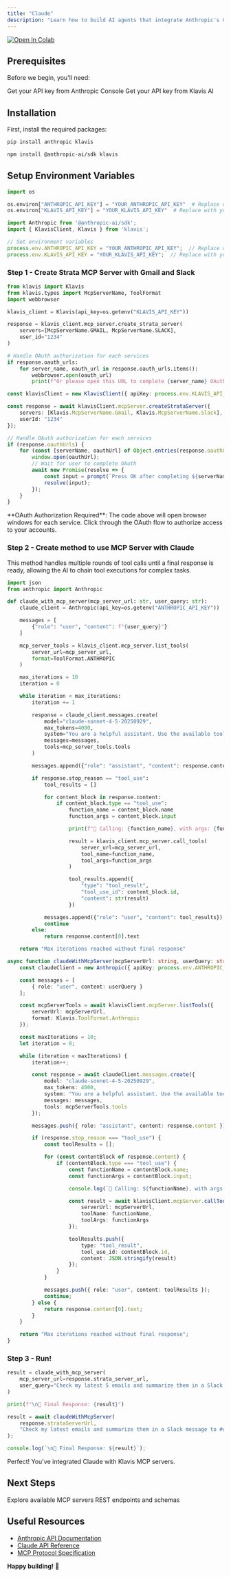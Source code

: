 ```yaml
---
title: "Claude"
description: "Learn how to build AI agents that integrate Anthropic's Claude with Strata MCP servers to build AI agents that can interact with Gmail and Slack."
---
```


[![Open In Colab](https://colab.research.google.com/assets/colab-badge.svg)](https://colab.research.google.com/github/klavis-ai/klavis/blob/main/examples/claude/Use_Klavis_with_Claude.ipynb)

## Prerequisites

Before we begin, you'll need:

<CardGroup cols={2}>
  <Card title="Anthropic API Key" icon="key" href="https://console.anthropic.com/">
    Get your API key from Anthropic Console
  </Card>
  <Card title="Klavis AI API Key" icon="key" href="https://klavis.ai/">
    Get your API key from Klavis AI
  </Card>
</CardGroup>

## Installation

First, install the required packages:

<CodeGroup>

```bash Python
pip install anthropic klavis
```

```bash TypeScript
npm install @anthropic-ai/sdk klavis
```

</CodeGroup>

## Setup Environment Variables

<CodeGroup>

```python Python
import os

os.environ["ANTHROPIC_API_KEY"] = "YOUR_ANTHROPIC_API_KEY"  # Replace with your actual Anthropic API key
os.environ["KLAVIS_API_KEY"] = "YOUR_KLAVIS_API_KEY"  # Replace with your actual Klavis API key
```

```typescript TypeScript
import Anthropic from '@anthropic-ai/sdk';
import { KlavisClient, Klavis } from 'klavis';

// Set environment variables
process.env.ANTHROPIC_API_KEY = "YOUR_ANTHROPIC_API_KEY";  // Replace with your actual Anthropic API key
process.env.KLAVIS_API_KEY = "YOUR_KLAVIS_API_KEY";  // Replace with your actual Klavis API key
```

</CodeGroup>

### Step 1 - Create Strata MCP Server with Gmail and Slack

<CodeGroup>

```python Python
from klavis import Klavis
from klavis.types import McpServerName, ToolFormat
import webbrowser

klavis_client = Klavis(api_key=os.getenv("KLAVIS_API_KEY"))

response = klavis_client.mcp_server.create_strata_server(
    servers=[McpServerName.GMAIL, McpServerName.SLACK], 
    user_id="1234"
)

# Handle OAuth authorization for each services
if response.oauth_urls:
    for server_name, oauth_url in response.oauth_urls.items():
        webbrowser.open(oauth_url)
        print(f"Or please open this URL to complete {server_name} OAuth authorization: {oauth_url}")
```

```typescript TypeScript
const klavisClient = new KlavisClient({ apiKey: process.env.KLAVIS_API_KEY });

const response = await klavisClient.mcpServer.createStrataServer({
    servers: [Klavis.McpServerName.Gmail, Klavis.McpServerName.Slack],
    userId: "1234"
});

// Handle OAuth authorization for each services
if (response.oauthUrls) {
    for (const [serverName, oauthUrl] of Object.entries(response.oauthUrls)) {
        window.open(oauthUrl);
        // Wait for user to complete OAuth
        await new Promise(resolve => {
            const input = prompt(`Press OK after completing ${serverName} OAuth authorization...`);
            resolve(input);
        });
    }
}

```

</CodeGroup>

<Note>
**OAuth Authorization Required**: The code above will open browser windows for each service. Click through the OAuth flow to authorize access to your accounts.
</Note>

### Step 2 - Create method to use MCP Server with Claude

This method handles multiple rounds of tool calls until a final response is ready, allowing the AI to chain tool executions for complex tasks.

<CodeGroup>

```python Python
import json
from anthropic import Anthropic

def claude_with_mcp_server(mcp_server_url: str, user_query: str):
    claude_client = Anthropic(api_key=os.getenv("ANTHROPIC_API_KEY"))

    messages = [
        {"role": "user", "content": f"{user_query}"}
    ]

    mcp_server_tools = klavis_client.mcp_server.list_tools(
        server_url=mcp_server_url,
        format=ToolFormat.ANTHROPIC
    )

    max_iterations = 10
    iteration = 0

    while iteration < max_iterations:
        iteration += 1

        response = claude_client.messages.create(
            model="claude-sonnet-4-5-20250929",
            max_tokens=4000,
            system="You are a helpful assistant. Use the available tools to answer the user's question.",
            messages=messages,
            tools=mcp_server_tools.tools
        )

        messages.append({"role": "assistant", "content": response.content})

        if response.stop_reason == "tool_use":
            tool_results = []

            for content_block in response.content:
                if content_block.type == "tool_use":
                    function_name = content_block.name
                    function_args = content_block.input

                    print(f"🔧 Calling: {function_name}, with args: {function_args}")

                    result = klavis_client.mcp_server.call_tools(
                        server_url=mcp_server_url,
                        tool_name=function_name,
                        tool_args=function_args
                    )

                    tool_results.append({
                        "type": "tool_result",
                        "tool_use_id": content_block.id,
                        "content": str(result)
                    })

            messages.append({"role": "user", "content": tool_results})
            continue
        else:
            return response.content[0].text

    return "Max iterations reached without final response"
```

```typescript TypeScript
async function claudeWithMcpServer(mcpServerUrl: string, userQuery: string) {
    const claudeClient = new Anthropic({ apiKey: process.env.ANTHROPIC_API_KEY });

    const messages = [
        { role: "user", content: userQuery }
    ];

    const mcpServerTools = await klavisClient.mcpServer.listTools({
        serverUrl: mcpServerUrl,
        format: Klavis.ToolFormat.Anthropic
    });

    const maxIterations = 10;
    let iteration = 0;

    while (iteration < maxIterations) {
        iteration++;

        const response = await claudeClient.messages.create({
            model: "claude-sonnet-4-5-20250929",
            max_tokens: 4000,
            system: "You are a helpful assistant. Use the available tools to answer the user's question.",
            messages: messages,
            tools: mcpServerTools.tools
        });

        messages.push({ role: "assistant", content: response.content });

        if (response.stop_reason === "tool_use") {
            const toolResults = [];

            for (const contentBlock of response.content) {
                if (contentBlock.type === "tool_use") {
                    const functionName = contentBlock.name;
                    const functionArgs = contentBlock.input;

                    console.log(`🔧 Calling: ${functionName}, with args:`, functionArgs);

                    const result = await klavisClient.mcpServer.callTools({
                        serverUrl: mcpServerUrl,
                        toolName: functionName,
                        toolArgs: functionArgs
                    });

                    toolResults.push({
                        type: "tool_result",
                        tool_use_id: contentBlock.id,
                        content: JSON.stringify(result)
                    });
                }
            }

            messages.push({ role: "user", content: toolResults });
            continue;
        } else {
            return response.content[0].text;
        }
    }

    return "Max iterations reached without final response";
}
```

</CodeGroup>

### Step 3 - Run!

<CodeGroup>

```python Python
result = claude_with_mcp_server(
    mcp_server_url=response.strata_server_url, 
    user_query="Check my latest 5 emails and summarize them in a Slack message to #general"
)

print(f"\n🤖 Final Response: {result}")
```

```typescript TypeScript
result = await claudeWithMcpServer(
    response.strataServerUrl, 
    "Check my latest emails and summarize them in a Slack message to #updates"
);

console.log(`\n🤖 Final Response: ${result}`);
```

</CodeGroup>

<Check>
Perfect! You've integrated Claude with Klavis MCP servers.
</Check>

## Next Steps

<CardGroup cols={2}>
  <Card title="Integrations" icon="server" href="/documentation/mcp-server/github">
    Explore available MCP servers
  </Card>
  <Card title="API Reference" icon="magnifying-glass" href="/api-reference/introduction">
    REST endpoints and schemas
  </Card>
</CardGroup>


## Useful Resources

- [Anthropic API Documentation](https://docs.anthropic.com/)
- [Claude API Reference](https://docs.anthropic.com/en/api/messages)
- [MCP Protocol Specification](https://modelcontextprotocol.io/)

**Happy building!** 🚀